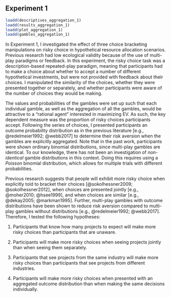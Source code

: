 ## Experiment 1

```r
loadd(descriptives_aggregation_1)
loadd(results_aggregation_1)
loadd(plot_aggregation_1)
loadd(gambles_aggregation_1)
```

In Experiment 1, I investigated the effect of three choice bracketing
manipulations on risky choice in hypothetical resource allocation scenarios.
Previous research had low ecological validity because of the use of multi-play
paradigms or feedback. In this experiment, the risky choice task was a
description-based repeated-play paradigm, meaning that participants had to make
a choice about whether to accept a number of different hypothetical investments,
but were not provided with feedback about their choices. I manipulated the
similarity of the choices, whether they were presented together or separately,
and whether participants were aware of the number of choices they would be
making.

The values and probabilities of the gambles were set up such that each
individual gamble, as well as the aggregation of all the gambles, would be
attractive to a "rational agent" interested in maximizing EV. As such, the key
dependent measure was the proportion of risky choices participants accept.
Following the series of choices, I presented participants an outcome
probability distribution as in the previous literature [e.g., @redelmeier1992;
@webb2017] to determine their risk aversion when the gambles are explicitly
aggregated. Note that in the past work, participants were shown ordinary
binomial distributions, since multi-play gambles are identical. To our
knowledge, there has not been an investigation of *non-identical* gamble
distributions in this context. Doing this requires using a *Poisson* binomial
distribution, which allows for multiple trials with different probabilities.

Previous research suggests that people will exhibit more risky choice when
explicitly told to bracket their choices [@sokolhessner2009; @sokolhessner2012],
when choices are presented jointly [e.g., @moher2010; @hsee1999], and when
choices are similar [e.g., @dekay2005; @markman1995]. Further, multi-play
gambles with outcome distributions have been shown to reduce risk aversion
compared to multi-play gambles without distributions [e.g., @redelmeier1992;
@webb2017]. Therefore, I tested the following hypotheses:

1. Participants that know how many projects to expect will make more risky
   choices than participants that are unaware.

2. Participants will make more risky choices when seeing projects jointly than
   when seeing them separately.

3. Participants that see projects from the same industry will make more risky
   choices than participants that see projects from different industries.

4. Participants will make more risky choices when presented with an aggregated
   outcome distribution than when making the same decisions individually.
